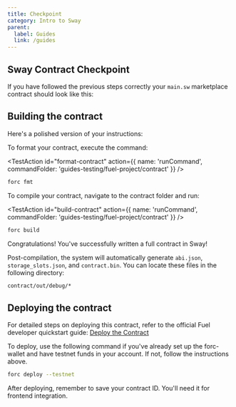 ```yaml
---
title: Checkpoint
category: Intro to Sway
parent:
  label: Guides
  link: /guides
---
```


## Sway Contract Checkpoint

If you have followed the previous steps correctly your `main.sw` marketplace contract should look like this:

<CodeImport
  file="../../examples/intro-to-sway/contract/src/main.sw"
  comment="all"
  commentType="//"
  lang="sway"
/>

## Building the contract

Here's a polished version of your instructions:

To format your contract, execute the command:

<TestAction
id="format-contract"
action={{
  name: 'runCommand',
  commandFolder: 'guides-testing/fuel-project/contract'
}}
/>

```sh
forc fmt
```

To compile your contract, navigate to the contract folder and run:

<TestAction
id="build-contract"
action={{
  name: 'runCommand',
  commandFolder: 'guides-testing/fuel-project/contract'
}}
/>

```sh
forc build
```

Congratulations! You've successfully written a full contract in Sway!

Post-compilation, the system will automatically generate `abi.json`, `storage_slots.json`, and `contract.bin`. You can locate these files in the following directory:

```sh
contract/out/debug/*
```

## Deploying the contract

For detailed steps on deploying this contract, refer to the official Fuel developer quickstart guide:
[Deploy the Contract](/guides/quickstart/building-a-smart-contract/#deploy-the-contract)

To deploy, use the following command if you've already set up the forc-wallet and have testnet funds in your account. If not, follow the instructions above.

```sh
forc deploy --testnet
```

After deploying, remember to save your contract ID. You'll need it for frontend integration.
